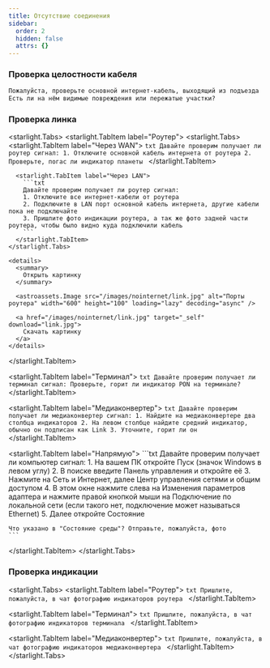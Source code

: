 ```yaml
---
title: Отсутствие соединения
sidebar:
  order: 2
  hidden: false
  attrs: {}
---
```

### Проверка целостности кабеля

```txt
Пожалуйста, проверьте основной интернет-кабель, выходящий из подъезда
Есть ли на нём видимые повреждения или пережатые участки?
```

### Проверка линка

<starlight.Tabs>
  <starlight.TabItem label="Роутер">
    <starlight.Tabs>
      <starlight.TabItem label="Через WAN">
        ```txt
        Давайте проверим получает ли роутер сигнал:
        1. Отключите основной кабель интернета от роутера
        2. Проверьте, погас ли индикатор планеты
        ```
      </starlight.TabItem>

      <starlight.TabItem label="Через LAN">
        ```txt
        Давайте проверим получает ли роутер сигнал:
        1. Отключите все интернет-кабели от роутера
        2. Подключите в LAN порт основной кабель интернета, другие кабели пока не подключайте
        3. Пришлите фото индикации роутера, а так же фото задней части роутера, чтобы было видно куда подключили кабель
        ```
      </starlight.TabItem>
    </starlight.Tabs>

    <details>
      <summary>
        Открыть картинку
      </summary>

      <astroassets.Image src="/images/nointernet/link.jpg" alt="Порты роутера" width="600" height="100" loading="lazy" decoding="async" />

      <a href="/images/nointernet/link.jpg" target="_self" download="link.jpg">
        Скачать картинку
      </a>
    </details>
  </starlight.TabItem>

  <starlight.TabItem label="Терминал">
    ```txt
    Давайте проверим получает ли терминал сигнал:
    Проверьте, горит ли индикатор PON на терминале?
    ```
  </starlight.TabItem>

  <starlight.TabItem label="Медиаконвертер">
    ```txt
    Давайте проверим получает ли медиаконвертер сигнал:
    1. Найдите на медиаконвертере два столбца индикаторов
    2. На левом столбце найдите средний индикатор, обычно он подписан как Link
    3. Уточните, горит ли он
    ```
  </starlight.TabItem>

  <starlight.TabItem label="Напрямую">
    ```txt
    Давайте проверим получает ли компьютер сигнал:
    1. На вашем ПК откройте Пуск (значок Windows в левом углу)
    2. В поиске введите Панель управления и откройте её
    3. Нажмите на Сеть и Интернет, далее Центр управления сетями и общим доступом
    4. В этом окне нажмите слева на Изменения параметров адаптера и нажмите правой кнопкой мыши на Подключение по
    локальной сети (если такого нет, подключение может называться Ethernet)
    5. Далее откройте Состояние

    Что указано в "Состояние среды"? Отправьте, пожалуйста, фото
    ```
  </starlight.TabItem>
</starlight.Tabs>

### Проверка индикации

<starlight.Tabs>
  <starlight.TabItem label="Роутер">
    ```txt
    Пришлите, пожалуйста, в чат фотографию индикаторов роутера
    ```
  </starlight.TabItem>

  <starlight.TabItem label="Терминал">
    ```txt
    Пришлите, пожалуйста, в чат фотографию индикаторов терминала
    ```
  </starlight.TabItem>

  <starlight.TabItem label="Медиаконвертер">
    ```txt
    Пришлите, пожалуйста, в чат фотографию индикаторов медиаконвертера
    ```
  </starlight.TabItem>
</starlight.Tabs>
